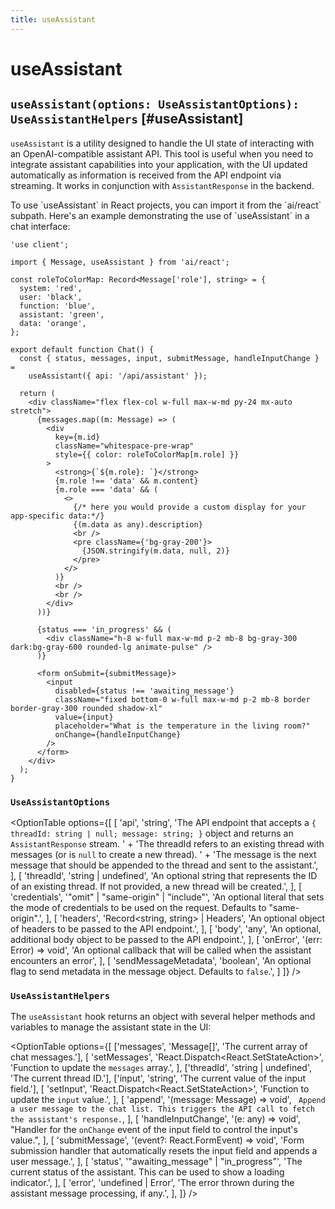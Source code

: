 ```yaml
---
title: useAssistant
---
```



# useAssistant

## `useAssistant(options: UseAssistantOptions): UseAssistantHelpers` [#useAssistant]

`useAssistant` is a utility designed to handle the UI state of interacting with an OpenAI-compatible assistant API.
This tool is useful when you need to integrate assistant capabilities into your application,
with the UI updated automatically as information is received from the API endpoint via streaming.
It works in conjunction with `AssistantResponse` in the backend.

<FrameworkTabs>
  <Tab>
To use `useAssistant` in React projects, you can import it from the `ai/react` subpath. 
Here's an example demonstrating the use of `useAssistant` in a chat interface:

```tsx filename="app/assistant.tsx"
'use client';

import { Message, useAssistant } from 'ai/react';

const roleToColorMap: Record<Message['role'], string> = {
  system: 'red',
  user: 'black',
  function: 'blue',
  assistant: 'green',
  data: 'orange',
};

export default function Chat() {
  const { status, messages, input, submitMessage, handleInputChange } =
    useAssistant({ api: '/api/assistant' });

  return (
    <div className="flex flex-col w-full max-w-md py-24 mx-auto stretch">
      {messages.map((m: Message) => (
        <div
          key={m.id}
          className="whitespace-pre-wrap"
          style={{ color: roleToColorMap[m.role] }}
        >
          <strong>{`${m.role}: `}</strong>
          {m.role !== 'data' && m.content}
          {m.role === 'data' && (
            <>
              {/* here you would provide a custom display for your app-specific data:*/}
              {(m.data as any).description}
              <br />
              <pre className={'bg-gray-200'}>
                {JSON.stringify(m.data, null, 2)}
              </pre>
            </>
          )}
          <br />
          <br />
        </div>
      ))}

      {status === 'in_progress' && (
        <div className="h-8 w-full max-w-md p-2 mb-8 bg-gray-300 dark:bg-gray-600 rounded-lg animate-pulse" />
      )}

      <form onSubmit={submitMessage}>
        <input
          disabled={status !== 'awaiting_message'}
          className="fixed bottom-0 w-full max-w-md p-2 mb-8 border border-gray-300 rounded shadow-xl"
          value={input}
          placeholder="What is the temperature in the living room?"
          onChange={handleInputChange}
        />
      </form>
    </div>
  );
}
```

### `UseAssistantOptions`

<OptionTable
  options={[
    [
      'api',
      'string',
      'The API endpoint that accepts a `{ threadId: string | null; message: string; }` object and returns an `AssistantResponse` stream. ' +
        'The threadId refers to an existing thread with messages (or is `null` to create a new thread). ' +
        'The message is the next message that should be appended to the thread and sent to the assistant.',
    ],
    [
      'threadId',
      'string | undefined',
      'An optional string that represents the ID of an existing thread. If not provided, a new thread will be created.',
    ],
    [
      'credentials',
      '"omit" | "same-origin" | "include"',
      'An optional literal that sets the mode of credentials to be used on the request. Defaults to "same-origin".',
    ],
    [
      'headers',
      'Record<string, string> | Headers',
      'An optional object of headers to be passed to the API endpoint.',
    ],
    [
      'body',
      'any',
      'An optional, additional body object to be passed to the API endpoint.',
    ],
    [
      'onError',
      '(err: Error) => void',
      'An optional callback that will be called when the assistant encounters an error',
    ],
    [
      'sendMessageMetadata',
      'boolean',
      'An optional flag to send metadata in the message object. Defaults to `false`.',
    ]
  ]}
/>

### `UseAssistantHelpers`

The `useAssistant` hook returns an object with several helper methods and variables to manage the assistant state in the UI:

<OptionTable
  options={[
    ['messages', 'Message[]', 'The current array of chat messages.'],
    [
      'setMessages',
      'React.Dispatch<React.SetStateAction<Message>>',
      'Function to update the `messages` array.',
    ],
    ['threadId', 'string | undefined', 'The current thread ID.'],
    ['input', 'string', 'The current value of the input field.'],
    [
      'setInput',
      'React.Dispatch<React.SetStateAction<string>>',
      'Function to update the `input` value.',
    ],
    [
      'append',
      '(message: Message) => void',
      ` Append a user message to the chat list. This triggers the API call to fetch the assistant's response.`,
    ],
    [
      'handleInputChange',
      '(e: any) => void',
      "Handler for the `onChange` event of the input field to control the input's value.",
    ],
    [
      'submitMessage',
      '(event?: React.FormEvent<HTMLFormElement>) => void',
      'Form submission handler that automatically resets the input field and appends a user message.',
    ],
    [
      'status',
      '"awaiting_message" | "in_progress"',
      'The current status of the assistant. This can be used to show a loading indicator.',
    ],
    [
      'error',
      'undefined | Error',
      'The error thrown during the assistant message processing, if any.',
    ],
  ]}
/>

</Tab>
</FrameworkTabs>
